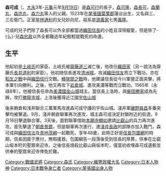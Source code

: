 {{japanese|japanese=森可成|kana=もり よしなり|romaji=Mori Yoshinari}}
'''森可成'''（{{bd|1523年||1570年|10月19日|romaji=Mori Yoshinari}}、[[大永|大永]]3年-[[元龜|元龜]]元年[[九月二十|9月19日]]）是[[森可行|森可行]]的長子，[[森可隆|森可隆]]，[[森長可|森長可]]，[[森蘭丸|森蘭丸]]，[[森坊丸|森坊丸]]，[[森力丸|森力丸]]等人的父親。1523年在[[尾張國|尾張國]][[葉栗郡|葉栗郡]]蓮台出生，又名與三、三左衛门。正室是[[林通利|林通利]]的女兒妙向尼，祖系是[[源義家|源義家]]七男[[源義隆|義隆]]。

可成的兒子們除了森長可以外全部都當過[[織田信長|織田信長]]的小姓且深得寵愛，但是除了-{么}-兒[[森忠政|森忠政]]以外全都難逃年紀輕輕就戰死的命運。

== 生平 ==
他起初是[[土岐氏|土岐氏]]的家臣，土岐氏被[[齋藤道三|齋藤道三]]滅亡後，他改仕[[織田家|織田家]]（另一說法為齋藤氏[[長井道利|長井道利]]的家臣）。他初随信長進攻[[清洲城|清洲城]]，攻滅[[織田信友|織田信友]]而立下戰功，亦在[[稻生之戰|稻生之戰]]中與[[織田信行|織田信行]]交戰。[[桶狭間之戰|桶狭間之戰]]時，他建議信長從今川軍營正面突擊，將本軍引向勝利。之後，他又再攻下[[岩倉城|岩倉城]]、進攻美濃等戰而立戰功。1565年（永祿8年），他被信長任命為[[美濃國|美濃國]][[金山城|金山城]]城主。當信長上洛時，與[[柴田勝家|柴田勝家]]成為先鋒，攻打[[勝龍寺城|勝龍寺城]]，上洛後獲得近江國[[宇佐山城|宇佐山城]]

後来朝倉和浅井聯合三萬軍馬攻進森可成守護的宇佐山城。淺井軍[[磯野員昌|磯野員昌]]多番突擊均被擊退。9月，淺井朝倉聯軍再次進攻，城主森可成決定封鎖附近的街道。9月16日擊退聯合軍。3天後，面對聯軍借助[[本願寺顯如|本願寺顯如]]邀請[[比叡山|比叡山]]的兵力再次進攻，首先擊退了[[朝倉景鏡|朝倉景鏡]]，但是聯軍再次進行，連[[淺井長政|淺井長政]]的部隊亦加入戰鬥，森可成與[[織田信治|織田信治]]及[[青地茂綱|青地茂綱]]一起戰死，享年48歲，此時正好是[[信長包圍網|信長包圍網]]的時期，信長因疲于應付，無暇援救。包圍網告一段落後受到信長的厚葬，供奉在比叡山坂本町的聖眾來迎寺。之後信長燒殺比叡山與坂本町，僅當初收埋森可成遺骸並供奉的聖眾來迎寺倖免於難。

{{DEFAULTSORT:Mori Yoshinari}}

[[Category:戰國武將|Category:戰國武將]]
[[Category:森氏|Category:森氏]]
[[Category:織豐政權大名|Category:織豐政權大名]]
[[Category:日本人物神|Category:日本人物神]]
[[Category:日本戰争身亡者|Category:日本戰争身亡者]]
[[Category:尾張國出身人物|Category:尾張國出身人物]]